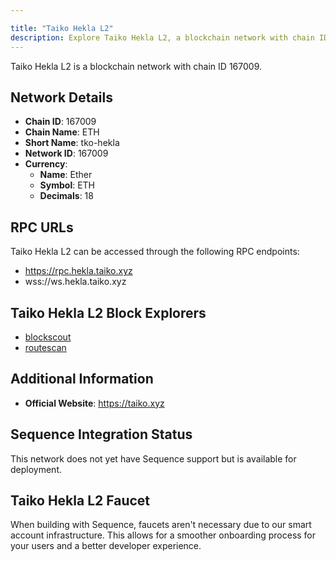 ```yaml
---

title: "Taiko Hekla L2"
description: Explore Taiko Hekla L2, a blockchain network with chain ID 167009. Learn about its native currency, Ether, and how to interact with the network.
---
```




Taiko Hekla L2 is a blockchain network with chain ID 167009.

## Network Details

- **Chain ID**: 167009
- **Chain Name**: ETH
- **Short Name**: tko-hekla
- **Network ID**: 167009
- **Currency**: 
  - **Name**: Ether
  - **Symbol**: ETH
  - **Decimals**: 18

## RPC URLs

Taiko Hekla L2 can be accessed through the following RPC endpoints:

- https://rpc.hekla.taiko.xyz
- wss://ws.hekla.taiko.xyz

## Taiko Hekla L2 Block Explorers

- [blockscout](https://blockscoutapi.hekla.taiko.xyz)
- [routescan](https://hekla.taikoscan.network)

## Additional Information

- **Official Website**: https://taiko.xyz

## Sequence Integration Status

This network does not yet have Sequence support but is available for deployment.

## Taiko Hekla L2 Faucet

When building with Sequence, faucets aren't necessary due to our smart account infrastructure. This allows for a smoother onboarding process for your users and a better developer experience.

